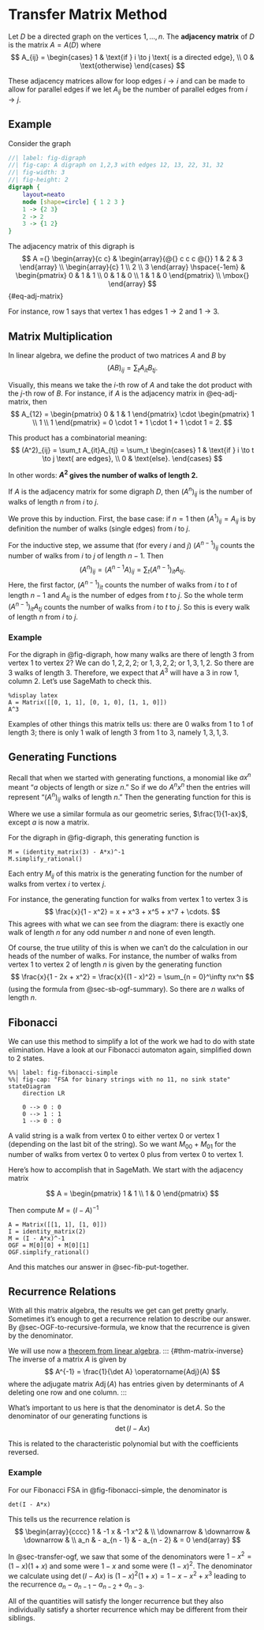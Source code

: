 # Transfer Matrix Method

Let $D$ be a directed graph on the vertices $1, \dots, n$. The **adjacency matrix** of $D$ is the matrix $A = A(D)$ where
$$
A_{ij} = \begin{cases}
1 & \text{if } i \to j \text{ is a directed edge}, \\
0 & \text{otherwise}
\end{cases}
$$

These adjacency matrices allow for loop edges $i \to i$ and can be made to allow for parallel edges if we let $A_{ij}$ be the number of parallel edges from $i \to j$.

## Example

Consider the graph
```dot
//| label: fig-digraph
//| fig-cap: A digraph on 1,2,3 with edges 12, 13, 22, 31, 32
//| fig-width: 3
//| fig-height: 2
digraph {
    layout=neato
    node [shape=circle] { 1 2 3 }
    1 -> {2 3}
    2 -> 2
    3 -> {1 2}
}
```

The adjacency matrix of this digraph is
$$
A ={}
\begin{array}{c c}
& \begin{array}{@{} c c c @{}} 1 & 2 & 3 \end{array} \\
\begin{array}{c} 1 \\ 2 \\ 3 \end{array} \hspace{-1em} &
\begin{pmatrix}
0 & 1 & 1 \\
0 & 1 & 0 \\
1 & 1 & 0
\end{pmatrix} \\
\mbox{}
\end{array}
$$ {#eq-adj-matrix}

For instance, row $1$ says that vertex $1$ has edges $1 \to 2$ and $1 \to 3$.

## Matrix Multiplication

In linear algebra, we define the product of two matrices $A$ and $B$ by
$$
(AB)_{ij} = \sum_t A_{it} B_{tj}.
$$

Visually, this means we take the $i$-th row of $A$ and take the dot product with the $j$-th row of $B$. For instance, if $A$ is the adjacency matrix in @eq-adj-matrix, then
$$
A_{12} = \begin{pmatrix} 0 & 1 & 1 \end{pmatrix} \cdot \begin{pmatrix} 1 \\ 1 \\ 1 \end{pmatrix} = 0 \cdot 1 + 1 \cdot 1 + 1 \cdot 1 = 2.
$$

This product has a combinatorial meaning:
$$
(A^2)_{ij} = \sum_t A_{it}A_{tj} = \sum_t \begin{cases}
1 & \text{if } i \to t \to j \text{ are edges}, \\
0 & \text{else}.
\end{cases}
$$

In other words: **$A^2$ gives the number of walks of length $2$.**

::: {#thm-matrix-mult-walks}
If $A$ is the adjacency matrix for some digraph $D$, then $(A^n)_{ij}$ is the number of walks of length $n$ from $i$ to $j$.
:::

::: {.proof}
We prove this by induction. First, the base case: if $n = 1$ then $(A^1)_{ij} = A_{ij}$ is by definition the number of walks (single edges) from $i$ to $j$.

For the inductive step, we assume that (for every $i$ and $j$) $(A^{n - 1})_{ij}$ counts the number of walks from $i$ to $j$ of length $n - 1$. Then
$$
(A^n)_{ij} = (A^{n - 1}A)_{ij} = \sum_t (A^{n-1})_{it}A_{tj}.
$$
Here, the first factor, $(A^{n-1})_{it}$ counts the number of walks from $i$ to $t$ of length $n - 1$ and $A_{tj}$ is the number of edges from $t$ to $j$. So the whole term $(A^{n-1})_{it}A_{tj}$ counts the number of walks from $i$ to $t$ to $j$. So this is every walk of length $n$ from $i$ to $j$.
:::

### Example

For the digraph in @fig-digraph, how many walks are there of length $3$ from vertex $1$ to vertex $2$? We can do $1,2,2,2$; or $1,3,2,2$; or $1,3,1,2$. So there are $3$ walks of length $3$. Therefore, we expect that $A^3$ will have a $3$ in row $1$, column $2$. Let's use SageMath to check this.

```sage
%display latex
A = Matrix([[0, 1, 1], [0, 1, 0], [1, 1, 0]])
A^3
```

Examples of other things this matrix tells us: there are $0$ walks from $1$ to $1$ of length $3$; there is only $1$ walk of length $3$ from $1$ to $3$, namely $1,3,1,3$.

## Generating Functions {#sec-transfer-ogf}

Recall that when we started with generating functions, a monomial like $ax^n$ meant "$a$ objects of length or size $n$." So if we do $A^nx^n$ then the entries will represent "$(A^n)_{ij}$ walks of length $n$." Then the generating function for this is
\begin{align*}
M &= A^0x^0 + A^1x^1 + A^2x^2 + A^3x^3 + \cdots \\
&= I + Ax + A^2x^2 + A^3x^3 + \cdots \\
&= (I - Ax)^{-1}
\end{align*}

Where we use a similar formula as our geometric series, $\frac{1}{1-ax}$, except $a$ is now a matrix.

For the digraph in @fig-digraph, this generating function is
```sage
M = (identity_matrix(3) - A*x)^-1
M.simplify_rational()
```

::: {#thm-matrix-transfer-method}
Each entry $M_{ij}$ of this matrix is the generating function for the number of walks from vertex $i$ to vertex $j$.
:::

For instance, the generating function for walks from vertex $1$ to vertex $3$ is
$$
\frac{x}{1 - x^2} = x + x^3 + x^5 + x^7 + \cdots.
$$
This agrees with what we can see from the diagram: there is exactly one walk of length $n$ for any odd number $n$ and none of even length.

Of course, the true utility of this is when we can't do the calculation in our heads of the number of walks. For instance, the number of walks from vertex $1$ to vertex $2$ of length $n$ is given by the generating function
$$
\frac{x}{1 - 2x + x^2} = \frac{x}{(1 - x)^2} = \sum_{n = 0}^\infty nx^n
$$
(using the formula from @sec-sb-ogf-summary). So there are $n$ walks of length $n$.

## Fibonacci

We can use this method to simplify a lot of the work we had to do with state elimination. Have a look at our Fibonacci automaton again, simplified down to $2$ states.

```mermaid
%%| label: fig-fibonacci-simple
%%| fig-cap: "FSA for binary strings with no 11, no sink state"
stateDiagram
    direction LR

    0 --> 0 : 0
    0 --> 1 : 1
    1 --> 0 : 0
```

A valid string is a walk from vertex $0$ to either vertex $0$ or vertex $1$ (depending on the last bit of the string). So we want $M_{00} + M_{01}$ for the number of walks from vertex $0$ to vertex $0$ plus from vertex $0$ to vertex $1$.

Here's how to accomplish that in SageMath. We start with the adjacency matrix

$$
A = \begin{pmatrix}
1 & 1 \\
1 & 0
\end{pmatrix}
$$

Then compute $M = (I - A)^{-1}$

```sage
A = Matrix([[1, 1], [1, 0]])
I = identity_matrix(2)
M = (I - A*x)^-1
OGF = M[0][0] + M[0][1]
OGF.simplify_rational()
```

And this matches our answer in @sec-fib-put-together.

## Recurrence Relations

With all this matrix algebra, the results we get can get pretty gnarly. Sometimes it's enough to get a recurrence relation to describe our answer. By @sec-OGF-to-recursive-formula, we know that the recurrence is given by the denominator.

We will use now a [theorem from linear algebra](https://en.wikipedia.org/wiki/Invertible_matrix#In_relation_to_its_adjugate).
::: {#thm-matrix-inverse}
The inverse of a matrix $A$ is given by
$$
A^{-1} = \frac{1}{\det A} \operatorname{Adj}(A)
$$
where the adjugate matrix $\operatorname{Adj}(A)$ has entries given by determinants of $A$ deleting one row and one column.
:::

What's important to us here is that the denominator is $\det A$. So the denominator of our generating functions is
$$
\det(I - Ax)
$$

This is related to the characteristic polynomial but with the coefficients reversed.

### Example

For our Fibonacci FSA in @fig-fibonacci-simple, the denominator is
```sage
det(I - A*x)
```

This tells us the recurrence relation is
$$
\begin{array}{cccc}
1 & -1 x & -1 x^2 & \\
\downarrow & \downarrow & \downarrow & \\
a_n & - a_{n - 1} & - a_{n - 2} & = 0
\end{array}
$$

::: {.callout-note}
In @sec-transfer-ogf, we saw that some of the denominators were $1 - x^2 = (1 - x)(1 + x)$ and some were $1 - x$ and some were $(1 - x)^2$. The denominator we calculate using $\det(I - Ax)$ is $(1 - x)^2(1 + x) = 1 - x - x^2 + x^3$ leading to the recurrence $a_n - a_{n - 1} - a_{n - 2} + a_{n - 3}$.

All of the quantities will satisfy the longer recurrence but they also individually satisfy a shorter recurrence which may be different from their siblings.
:::
